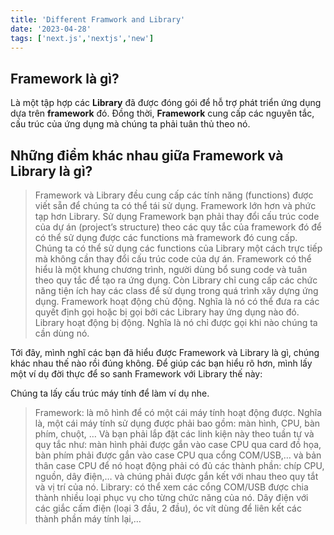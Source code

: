 ```yaml
---
title: 'Different Framwork and Library'
date: '2023-04-28'
tags: ['next.js','nextjs','new']
---
```

## Framework là gì?

Là một tập hợp các **Library** đã được đóng gói để hỗ trợ phát triển ứng dụng dựa trên **framework** đó. Đồng thời, **Framework** cung cấp các nguyên tắc, cấu trúc của ứng dụng mà chúng ta phải tuân thủ theo nó.

## Những điểm khác nhau giữa Framework và Library là gì?

> Framework và Library đều cung cấp các tính năng (functions) được viết sẵn để chúng ta có thể tái sử dụng.
> Framework lớn hơn và phức tạp hơn Library.
> Sử dụng Framework bạn phải thay đổi cấu trúc code của dự án (project’s structure) theo các quy tắc của framework đó để có thể sử dụng được các functions mà framework đó cung cấp.
> Chúng ta có thể sử dụng các functions của Library một cách trực tiếp mà không cần thay đổi cấu trúc code của dự án.
> Framework có thể hiểu là một khung chương trình, người dùng bổ sung code và tuân theo quy tắc để tạo ra ứng dụng. Còn Library chỉ cung cấp các chức năng tiện ích hay các class để sử dụng trong quá trình xây dựng ứng dụng.
> Framework hoạt động chủ động. Nghĩa là nó có thể đưa ra các quyết định gọi hoặc bị gọi bởi các Library hay ứng dụng nào đó.
> Library hoạt động bị động. Nghĩa là nó chỉ được gọi khi nào chúng ta cần dùng nó.

Tới đây, mình nghĩ các  bạn đã hiểu được Framework và Library là gì, chúng khác nhau thế nào rồi đúng không. Để giúp các bạn hiểu rõ hơn, mình lấy một ví dụ đời thực để so sanh Framework với Library thế này:

Chúng ta lấy cấu trúc máy tính để làm ví dụ nhe.
>Framework: là mô hình để có một cái máy tính hoạt động được. Nghĩa là, một cái máy tính sử dụng được phải bao gồm: màn hình, CPU, bàn phím, chuột, … Và bạn phải lắp đặt các linh kiện này theo tuần tự và quy tắc như: màn hình phải được gắn vào case CPU qua card đồ họa, bàn phím phải được gắn vào case CPU qua cổng COM/USB,… và bản thân case CPU để nó hoạt động phải có đủ các thành phần: chíp CPU, nguồn, dây điện,… và chúng phải được gắn kết với nhau theo quy tắt và vị trí của nó.
>Library: có thể xem các cổng COM/USB được chia thành nhiều loại phục vụ cho từng chức năng của nó. Dây điện với các giắc cấm điện (loại 3 đầu, 2 đầu), óc vít dùng để liên kết các thành phần máy tính lại,…
